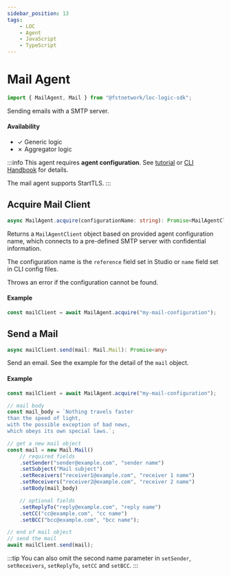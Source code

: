 ```yaml
---
sidebar_position: 13
tags:
    - LOC
    - Agent
    - JavaScript
    - TypeScript
---
```


# Mail Agent

```typescript
import { MailAgent, Mail } from "@fstnetwork/loc-logic-sdk";
```

Sending emails with a SMTP server.


#### Availability

-   ✓ Generic logic
-   ✗ Aggregator logic

:::info
This agent requires **agent configuration**. See [tutorial](/legacy/0.7/tutorials/http-agent-configuration) or [CLI Handbook](/legacy/0.7/cli-handbook/agent-configuration) for details.

The mail agent supports StartTLS.
:::

## Acquire Mail Client

```typescript
async MailAgent.acquire(configurationName: string): Promise<MailAgentClient>
```

Returns a `MailAgentClient` object based on provided agent configuration name, which connects to a pre-defined SMTP server with confidential information.

The configuration name is the `reference` field set in Studio or `name` field set in CLI config files.

Throws an error if the configuration cannot be found.

#### Example

```typescript showLineNumbers
const mailClient = await MailAgent.acquire("my-mail-configuration");
```

## Send a Mail

```typescript
async mailClient.send(mail: Mail.Mail): Promise<any>
```

Send an email. See the example for the detail of the `mail` object.

#### Example

```typescript showLineNumbers
const mailClient = await MailAgent.acquire("my-mail-configuration");

// mail body
const mail_body = `Nothing travels faster 
than the speed of light, 
with the possible exception of bad news, 
which obeys its own special laws.`;

// get a new mail object
const mail = new Mail.Mail()
    // required fields
    .setSender("sender@example.com", "sender name")
    .setSubject("Mail subject")
    .setReceivers("receiver1@example.com", "receiver 1 name")
    .setReceivers("receiver2@example.com", "receiver 2 name")
    .setBody(mail_body)

    // optional fields
    .setReplyTo("reply@example.com", "reply name")
    .setCC("cc@example.com", "cc name")
    .setBCC("bcc@example.com", "bcc name");

// end of mail object
// send the mail
await mailClient.send(mail);
```

:::tip
You can also omit the second name parameter in `setSender`, `setReceivers`, `setReplyTo`, `setCC` and `setBCC`.
:::
